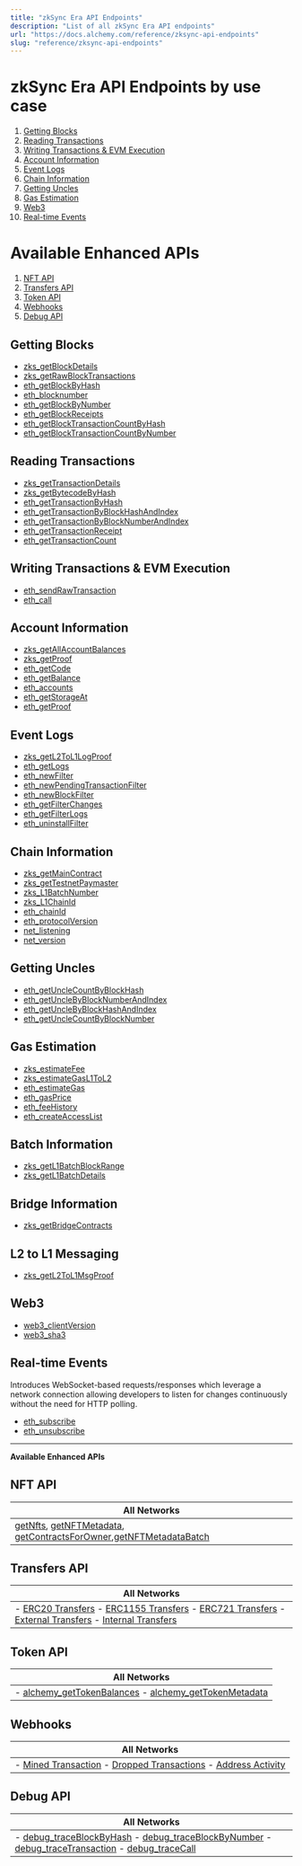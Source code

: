 ```yaml
---
title: "zkSync Era API Endpoints"
description: "List of all zkSync Era API endpoints"
url: "https://docs.alchemy.com/reference/zksync-api-endpoints"
slug: "reference/zksync-api-endpoints"
---
```



# zkSync Era API Endpoints by use case

1. [Getting Blocks](#getting-blocks)
2. [Reading Transactions](#reading-transactions)
3. [Writing Transactions & EVM Execution](#writing-transactions--evm-execution)
4. [Account Information](#account-information)
5. [Event Logs](#event-logs)
6. [Chain Information](#chain-information)
7. [Getting Uncles](#getting-uncles)
8. [Gas Estimation](#gas-estimation)
9. [Web3](#web3)
10. [Real-time Events](#real-time-events)

# Available Enhanced APIs

1. [NFT API](#nft-api)
2. [Transfers API](#transfers-api)
3. [Token API](#token-api)
4. [Webhooks](#webhooks)
5. [Debug API](#debug-api)

## Getting Blocks

* [zks\_getBlockDetails](/reference/zks-getblockdetails-zksync)
* [zks\_getRawBlockTransactions](/reference/zks-getrawblocktransactions-zksync)
* [eth\_getBlockByHash](/reference/eth-getblockbyhash-zksync)
* [eth\_blocknumber](/reference/eth-blocknumber-zksync)
* [eth\_getBlockByNumber](/reference/eth-getblockbynumber-zksync)
* [eth\_getBlockReceipts](/reference/eth-getblockreceipts-zksync)
* [eth\_getBlockTransactionCountByHash](/reference/eth-getblocktransactioncountbyhash-zksync)
* [eth\_getBlockTransactionCountByNumber](/reference/eth-getblocktransactioncountbynumber-zksync)

## Reading Transactions

* [zks\_getTransactionDetails](/reference/zks-gettransactiondetails-zksync)
* [zks\_getBytecodeByHash](/reference/zks-getbytecodebyhash-zksync)
* [eth\_getTransactionByHash](/reference/eth-gettransactionbyhash-zksync)
* [eth\_getTransactionByBlockHashAndIndex](/reference/eth-gettransactionbyblockhashandindex-zksync)
* [eth\_getTransactionByBlockNumberAndIndex](/reference/eth-gettransactionbyblocknumberandindex-zksync)
* [eth\_getTransactionReceipt](/reference/eth-gettransactionreceipt-zksync)
* [eth\_getTransactionCount](/reference/eth-gettransactioncount-zksync)

## Writing Transactions & EVM Execution

* [eth\_sendRawTransaction](/reference/eth-sendrawtransaction-zksync)
* [eth\_call](/reference/eth-call-zksync)

## Account Information

* [zks\_getAllAccountBalances](/reference/zks-getallaccountbalances-zksync)
* [zks\_getProof](/reference/zks-getproof-zksync)
* [eth\_getCode](/reference/eth-getcode-zksync)
* [eth\_getBalance](/reference/eth-getbalance-zksync)
* [eth\_accounts](/reference/eth-accounts-zksync)
* [eth\_getStorageAt](/reference/eth-getstorageat-zksync)
* [eth\_getProof](/reference/eth-getproof-zksync)

## Event Logs

* [zks\_getL2ToL1LogProof](/reference/zks-getl2tol1logproof-zksync)
* [eth\_getLogs](/reference/eth-getlogs-zksync)
* [eth\_newFilter](/reference/eth-newfilter-zksync)
* [eth\_newPendingTransactionFilter](/reference/eth-newpendingtransactionfilter-zksync)
* [eth\_newBlockFilter](/reference/eth-newblockfilter-zksync)
* [eth\_getFilterChanges](/reference/eth-getfilterchanges-zksync)
* [eth\_getFilterLogs](/reference/eth-getfilterlogs-zksync)
* [eth\_uninstallFilter](/reference/eth-uninstallfilter-zksync)

## Chain Information

* [zks\_getMainContract](/reference/zks-getmaincontract-zksync)
* [zks\_getTestnetPaymaster](/reference/zks-gettestnetpaymaster-zksync)
* [zks\_L1BatchNumber](/reference/zks-l1batchnumber-zksync)
* [zks\_L1ChainId](/reference/zks-l1chainid-zksync)
* [eth\_chainId](/reference/eth-chainid-zksync)
* [eth\_protocolVersion](/reference/eth-protocolversion-zksync)
* [net\_listening](/reference/net-listening-zksync)
* [net\_version](/reference/net-version-zksync)

## Getting Uncles

* [eth\_getUncleCountByBlockHash](/reference/eth-getunclecountbyblockhash-zksync)
* [eth\_getUncleByBlockNumberAndIndex](/reference/eth-getunclebyblocknumberandindex-zksync)
* [eth\_getUncleByBlockHashAndIndex](/reference/eth-getunclebyblockhashandindex-zksync)
* [eth\_getUncleCountByBlockNumber](/reference/eth-getunclecountbyblocknumber-zksync)

## Gas Estimation

* [zks\_estimateFee](/reference/zks-estimatefee-zksync)
* [zks\_estimateGasL1ToL2](/reference/zks-estimategasl1tol2-zksync)
* [eth\_estimateGas](/reference/eth-estimategas-zksync)
* [eth\_gasPrice](/reference/eth-gasprice-zksync)
* [eth\_feeHistory](/reference/eth-feehistory-zksync)
* [eth\_createAccessList](/reference/eth-createaccesslist-zksync)

## Batch Information

* [zks\_getL1BatchBlockRange](/reference/zks-getl1batchblockrange-zksync)
* [zks\_getL1BatchDetails](/reference/zks-getl1batchdetails-zksync)

## Bridge Information

* [zks\_getBridgeContracts](/reference/zks-getbridgecontracts-zksync)

## L2 to L1 Messaging

* [zks\_getL2ToL1MsgProof](/reference/zks-getl2tol1msgproof-zksync)

## Web3

* [web3\_clientVersion](/reference/web3-clientversion-zksync)
* [web3\_sha3](/reference/web3-sha3-zksync)

## Real-time Events

Introduces WebSocket-based requests/responses which leverage a network connection allowing developers to listen for changes continuously without the need for HTTP polling.

* [eth\_subscribe](/reference/eth-subscribe)
* [eth\_unsubscribe](/reference/eth-unsubscribe)

***

**Available Enhanced APIs**

## NFT API

| All Networks                                                                                                                                                                              |
| ----------------------------------------------------------------------------------------------------------------------------------------------------------------------------------------- |
| [getNfts](/reference/getnfts), [getNFTMetadata](/reference/getnftmetadata), [getContractsForOwner](/reference/getcontractsforowner),[getNFTMetadataBatch](/reference/getnftmetadatabatch) |

## Transfers API

| All Networks                                                                                                                                                                                                                                                                                                                                                                                                     |
| ---------------------------------------------------------------------------------------------------------------------------------------------------------------------------------------------------------------------------------------------------------------------------------------------------------------------------------------------------------------------------------------------------------------- |
| - [ERC20 Transfers](/reference/transfers-api-quickstart#2-erc20-transfers) - [ERC1155 Transfers](/reference/transfers-api-quickstart#4-erc1155-transfers) - [ERC721 Transfers](/reference/transfers-api-quickstart#3-erc721-transfers) - [External Transfers](/reference/transfers-api-quickstart#1-external-eth-transfers) - [Internal Transfers](/reference/transfers-api-quickstart#5-internal-eth-transfers) |

## Token API

| All Networks                                                                                                                          |
| ------------------------------------------------------------------------------------------------------------------------------------- |
| - [alchemy\_getTokenBalances](/reference/alchemy-gettokenbalances) - [alchemy\_getTokenMetadata](/reference/alchemy-gettokenmetadata) |

## Webhooks

| All Networks                                                                                                                                                                           |
| -------------------------------------------------------------------------------------------------------------------------------------------------------------------------------------- |
| - [Mined Transaction](/reference/mined-transaction-webhook) - [Dropped Transactions](/reference/dropped-transaction-webhook) - [Address Activity](/reference/address-activity-webhook) |

## Debug API

| All Networks                                                                                                                                                                                                                                      |
| ------------------------------------------------------------------------------------------------------------------------------------------------------------------------------------------------------------------------------------------------- |
| - [debug\_traceBlockByHash](/reference/debug-traceblockbyhash) - [debug\_traceBlockByNumber](/reference/debug-traceblockbynumber) - [debug\_traceTransaction](/reference/debug-tracetransaction) - [debug\_traceCall](/reference/debug-tracecall) |
